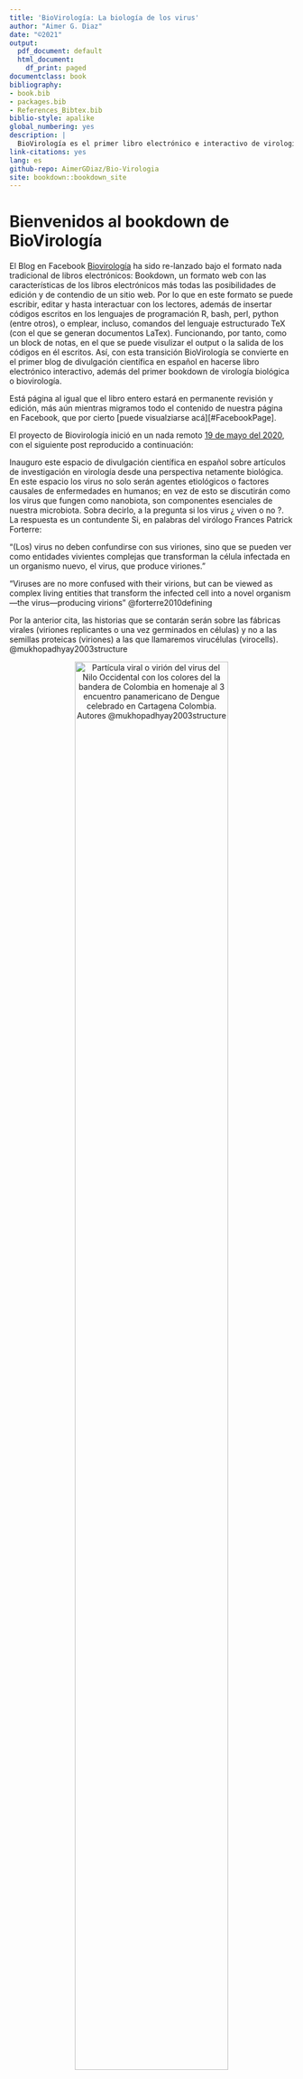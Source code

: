 ```yaml
--- 
title: 'BioVirología: La biología de los virus'
author: "Aimer G. Diaz"
date: "©2021"
output:
  pdf_document: default
  html_document:
    df_print: paged
documentclass: book
bibliography:
- book.bib
- packages.bib
- References_Bibtex.bib
biblio-style: apalike
global_numbering: yes
description: |
  BioVirología es el primer libro electrónico e interactivo de virología biológica o biovirología, y el primero de divulgación científica en español empleado el formato de libros Bookdown.
link-citations: yes
lang: es
github-repo: AimerGDiaz/Bio-Virologia
site: bookdown::bookdown_site
---
```

<!-- Launch the bookdown to bookdown website 
follow 
https://bookdown.org/home/about/ 

Publish as a website 
https://rpubs.com/colleengerrity/bookdown-website-tutorial


Add a nicer beginning 
https://stackoverflow.com/questions/57075704/insert-multiple-pages-before-body-with-bookdown 
file.create('git/.nojekyll')
-->
# Bienvenidos al bookdown de BioVirología {-}

El Blog en Facebook [Biovirología](https://www.facebook.com/BioViral/) ha sido re-lanzado bajo el formato  nada tradicional de libros electrónicos: Bookdown, un formato web con las características de los libros electrónicos más todas las posibilidades de edición y de contendio de un sitio web. Por lo que en este formato se puede escribir, editar y hasta interactuar con los lectores, además de insertar códigos escritos en los lenguajes de programación R, bash, perl, python (entre otros), o emplear, incluso, comandos del lenguaje estructurado TeX (con el que se generan documentos LaTex). Funcionando,  por tanto, como un block de notas, en el que se puede visulizar el output o la salida de los códigos en él escritos. Así, con esta transición BioVirología se convierte en el primer blog de divulgación científica en español en hacerse libro electrónico interactivo, además del primer bookdown de virología biológica o biovirología.

Está página al igual que el libro entero estará en permanente revisión y edición, más aún mientras migramos todo el contenido de nuestra página en Facebook, que por cierto [puede visualziarse acá][#FacebookPage]. 

El proyecto de Biovirología inició en un nada remoto [19 de mayo del 2020](https://www.facebook.com/permalink.php?story_fbid=107125457678944&id=107088044349352), con el siguiente post reproducido a continuación: 

Inauguro este espacio de divulgación científica en español sobre artículos de investigación en virología desde una perspectiva netamente biológica. En este espacio los virus no solo serán agentes etiológicos o factores causales de enfermedades en humanos; en vez de esto se discutirán como los virus que fungen como nanobiota, son componentes esenciales de nuestra microbiota. 
Sobra decirlo, a la pregunta si los virus ¿ viven o no ?. La respuesta es un contundente Si, en palabras del virólogo Frances Patrick Forterre: 

"(Los) virus no deben confundirse con sus viriones, sino que se pueden ver como entidades vivientes complejas que transforman la célula infectada en un organismo nuevo, el virus, que produce viriones."

"Viruses are no more confused with their virions, but can be viewed as complex living entities that transform the infected cell into a novel organism—the virus—producing virions" @forterre2010defining 

Por la anterior cita, las historias que se contarán serán sobre las fábricas virales (viriones replicantes o una vez germinados en células) y no a las semillas proteicas (viriones) a las que llamaremos virucélulas (virocells). @mukhopadhyay2003structure
 
<center>
![Partícula viral o virión del virus del Nilo Occidental con los colores del la bandera de Colombia en homenaje al 3 encuentro panamericano de Dengue celebrado en Cartagena Colombia. Autores @mukhopadhyay2003structure](./Logo.jpg){width="80%"}
</center>


A manera introductoria de las maravillas del formato empleado los invito a ver el siguiente video que permite introducir a uno de los autores del presente documento: 
<!---![Zombificación viral](./Death March of the Zombie Caterpillars..mp4){width="80%"} --->

<center>
[En la coloración de las plantas: 1 + 1 no es 2![](http://img.youtube.com/vi/EmEhFhQpqTQ/0.jpg)](http://www.youtube.com/watch?v=EmEhFhQpqTQ)
</center>

## Interacción {-}

¿Deseas comentar, corregir, sugerir, opinar o preguntar algo sobre el `Bookdown`? Puedes hacerlo [en esta sección](https://github.com/AimerGDiaz/Bio-Virologia/discussions/10). 

## Licencia {-}

Este obra está protegida bajo una licencia de [Creative Commons Reconocimiento-NoComercial-SinObraDerivada 4.0 Internacional](https://creativecommons.org/licenses/by-nc-nd/4.0/deed.es_ES)

[![License: CC BY-NC 4.0](https://img.shields.io/badge/License-CC%20BY--NC%204.0-lightgrey.svg)](https://creativecommons.org/licenses/by-nc/4.0/)


### Contenido del blog en facebook en proceso de migración {-}

<details>
<summary> Lista de post publicados en [Facebook](https://www.facebook.com/permalink.php?story_fbid=174758050915684&id=107088044349352)</summary>


1. Virus que embellecen la primavera. [Bookdown](#vircolor),  [Facebook](https://www.facebook.com/BioViral/posts/166521528808498) 

1. El viroma humano. [Bookdown](#viroma), [Facebook]()

  2.1 El viroma del genoma humano. [Bookdown](#viroma_genoma), [Facebook](https://www.facebook.com/permalink.php?story_fbid=108452037546286&id=107088044349352)

  2.2 ¿Somos híbridos entre virus y humanos?  [Bookdown](#hybrids), [Facebook](https://www.facebook.com/BioViral/posts/152069863586998)

3. ¿Es posible visualizar viriones o virus? [Bookdown](#viralSigns)

  3.1 Podemos ver los síntomas que causa su infección en los Tulipanes [Bookdown](#tulipomania), [Facebook](https://www.facebook.com/permalink.php?story_fbid=116167563441400&id=107088044349352)

4. Metafísica y Virología: Los virus desde la ontología de Procesos [Bookdown](#metafisica), [Facebook](https://www.facebook.com/permalink.php?story_fbid=137306747994148&id=107088044349352)

5. ¿Qué son los virus? ¿Genes escapados, células reducidas o las primeras células que se dispersan con “semillas”? [Bookdown](#WhatVirusAre), [Facebook](https://www.facebook.com/permalink.php?story_fbid=145223737202449&id=107088044349352)

6. La extinción del virus de la viruela y el optimismo cientificista. [Bookdown](#viruela), [Facebook](https://www.facebook.com/permalink.php?story_fbid=148436860214470&id=107088044349352)

<details>
<summary> 
7. El año del SARS-CoV-2 [Bookdown](#sarscov2) </summary>

  * ¿Siempre tienden los virus emergentes a atenuarse al adaptarse al nuevo huésped?. [Bookdown](), [Facebook](https://www.facebook.com/permalink.php?story_fbid=164436058614550&id=107088044349352) 
     
  + ¿Por qué la letalidad del SARS-CoV-2 es diferente en la segunda ola de la pandemia?. [Bookdown](), [Facebook](https://www.facebook.com/permalink.php?story_fbid=167096031681886&id=107088044349352)
     
  + Rastreando la evolución de virus pandémicos en tiempo real. [Bookdown](), [Facebook](https://www.facebook.com/permalink.php?story_fbid=169322844792538&id=107088044349352)
     
  + SARS-COV-2 no saltó de una sopa. [Bookdown](), [Facebook](https://www.facebook.com/permalink.php?story_fbid=172899017768254&id=107088044349352)
     
  + 40 a 70 años de evolución de SARS-CoV-2 en poblaciones de murciélagos de la provincia de Yunnan, China. [Bookdown](), [Facebook](https://www.facebook.com/permalink.php?story_fbid=173344151057074&id=107088044349352)
     
  + La cuarentena como esfuerzo colectivo e internacional funciona para contener la propagación de SARS-CoV-2. [Bookdown](), [Facebook](https://www.facebook.com/BioViral/videos/810087529531891)
     
  + Más allá del rol anti-inmune de los polímeros de glicano en la proteína Spike del SARS-CoV-2 [Bookdown](), [Facebook](https://www.facebook.com/BioViral/videos/952346028621514/)
     
  + Sindemia, Co-infecciones virales e Interferencia viral. [Bookdown](), [Facebook](https://www.facebook.com/permalink.php?story_fbid=185807143144108&id=107088044349352)
     
  + Hipótesis de Inmunidad basada en Diversidad Poblacional de los grupos ABO (IDP-ABO) [Bookdown](), [Facebook](https://www.facebook.com/permalink.php?story_fbid=188174372907385&id=107088044349352)
     
  + El punto de inflexión y el final de una epidemia en expansión no se puede pronosticar con precisión. [Bookdown](), [Facebook](https://www.facebook.com/permalink.php?story_fbid=191562869235202&id=107088044349352)
     
  + Mecanismo de evasión del reconocimiento del sistema inmune innato mediado por el robo de los antígenos ABO por parte del virus envuelto SARS-CoV-2 [Bookdown](), [Facebook](https://www.facebook.com/BioViral/videos/4039190299441114/)
     
  + Definición y limites de Mutación, Polimorfismo, Infectividad, Virulencia, Patogenicidad e Inmunogenicidad. [Bookdown](), [Facebook](https://www.facebook.com/permalink.php?story_fbid=191978355860320&id=107088044349352)
  
  + Introducción a las vacunas adenovirales contra la COVID-19: 
  
    + ¿Por qué son tan utilizados los Adenovirus en el desarrollo de vacunas? Por Mimivirus  [Bookdown](), [Facebook](https://www.facebook.com/permalink.php?story_fbid=194256785632477&id=107088044349352)
  
    + ¿Por qué la vacuna rusa Sputnik V entró a fase III primero que todas las demás vacunas?. [Bookdown](), [Facebook](https://www.facebook.com/permalink.php?story_fbid=194473115610844&id=107088044349352)

  + Introducción a las vacunas Experimentales basadas en mRNA. [Bookdown](), [Facebook](https://www.facebook.com/permalink.php?story_fbid=195407762184046&id=107088044349352)
     
  + El Nacionalismo de las vacunas  [Bookdown](), [Facebook](https://www.facebook.com/permalink.php?story_fbid=195747918816697&id=107088044349352)
  
  + ¿Podemos confiar en una vacuna desarrollada en menos de 1 año?  [Bookdown](), [Facebook](https://www.facebook.com/permalink.php?story_fbid=210814357310053&id=107088044349352)
  
  + La Sindemia de COVID-19 se enfrentará empleando vacunas de nueva generación.  [Bookdown](), [Facebook](https://www.facebook.com/permalink.php?story_fbid=211176330607189&id=107088044349352)

  + ¿Cómo se ha reducido el tiempo para producir la vacuna contra la COVID-19 de 5 o 10 años a menos de 1 año?  [Bookdown](), [Facebook](https://www.facebook.com/BioViral/videos/437319657293716/)
  
  + El origen del virus SARS-CoV-2 es natural, pero el ser humano propició las condiciones ambientales para que este, y otros virus, emerjan.  [Bookdown](), [Facebook](https://www.facebook.com/permalink.php?story_fbid=215833596808129&id=107088044349352)
  
  + Reporte del significado de la sustitución E484K de la proteína Spike.  [Bookdown](), [Facebook](https://www.facebook.com/permalink.php?story_fbid=238010707923751&id=107088044349352)
  
    + ¿Cuándo una mutación cobra interés para los científicos?, ¿Cuándo cobra interés para el público en general?. [Bookdown](), [Facebook](https://www.facebook.com/permalink.php?story_fbid=238575207867301&id=107088044349352)
    
    + Clasificación, semejanzas y diferencias entre los dos tipos de vectores de las principales vacunas contra COVID-19. [Bookdown](), [Facebook](https://www.facebook.com/permalink.php?story_fbid=241254277599394&id=107088044349352)
    
  + Primeros resultados de la vacunación masiva con BNT162b2 de Pfizer/Biontech en Israel. [Bookdown](), [Facebook](https://www.facebook.com/permalink.php?story_fbid=244379250620230&id=107088044349352)
  
  + La vacuna Gam-COVID-Vac tiene una eficacia del 91,6% (N= 19866 voluntarios) y de 91,8% en mayores de 60 años (N = 2144), datos preliminares. [Bookdown](), [Facebook](https://www.facebook.com/permalink.php?story_fbid=249885460069609&id=107088044349352)
  
  + La eficacia de las vacunas adenovirales varia en función de la incidencia y el tipo de adenovirus circulantes de cada región. [Bookdown](), [Facebook](https://www.facebook.com/permalink.php?story_fbid=250473223344166&id=107088044349352)
  
  + Los hábitos de higiene y distanciamiento social adquiridos por la Sindemia de COVID-19 tienen el potencial de afectar el microbioma humano. [Bookdown](), [Facebook](https://www.facebook.com/permalink.php?story_fbid=257922015932620&id=107088044349352)
     
  + Primeros reportes sobre la respuesta inmune celular o mediada por células T frente a las nuevas variantes de SARS-CoV-2.[Bookdown](), [Facebook](https://www.facebook.com/permalink.php?story_fbid=258465985878223&id=107088044349352)
  
  + ¿Cómo se asignan los nombres para los nuevos linajes de SARS-CoV-2?. [Bookdown](), [Facebook](https://www.facebook.com/BioViral/videos/841733049886877/)
  
  + Eficacia y características de 9 vacunas contra COVID-19. [Bookdown](), [Facebook](https://www.facebook.com/permalink.php?story_fbid=267375121653976&id=107088044349352)
  
  + La eficacia y la efectividad de una vacuna NO es lo mismo. [Bookdown](), [Facebook](https://www.facebook.com/permalink.php?story_fbid=285011853223636&id=107088044349352)
  
  + "Test rápidos de antígenos para detectar a los más contagiosos" [Bookdown](), [Facebook](https://www.facebook.com/permalink.php?story_fbid=285058139885674&id=107088044349352)
  
  + ¿Requieren regulación basada en evidencia los esfuerzos de confinamiento?.  [Bookdown](), [Facebook](https://www.facebook.com/BioViral/videos/442313850196495/)
  
  + ¿Cómo se evitó la pandemia de SRAS en el 2002, enfermedad causada por el coronavirus SARS-CoV?. [Bookdown](), [Facebook](https://www.facebook.com/BioViral/posts/155212829939368)
  
  + ¿Qué falló en el control de la pandemia de COVID-19 causada por SARS-CoV-2?  [Bookdown](), [Facebook](https://www.facebook.com/BioViral/posts/171521324975185)
  
  + El virus SARS-CoV-2 NO causa el fenómeno de "Amplificación de la infección dependiente de anticuerpos". [Bookdown](), [Facebook](https://www.facebook.com/BioViral/posts/175339871259997)
  
  + Las manifestaciones masivas no aumentan dramáticamente la tasa de contagios de COVID-19. [Bookdown](), [Facebook](https://www.facebook.com/BioViral/posts/175382534589064)
  
  + La vacuna de mRNA "CVnCoV" termo-resistente y de alto rendimiento de CureVac. [Bookdown](), [Facebook](https://www.facebook.com/BioViral/posts/185658043561513)
  
  + ¿Por qué las vacunas intramusculares no previenen el contagio de COVID-19?. [Bookdown](), [Facebook](https://www.facebook.com/BioViral/posts/201146022012715)
  
  + La efectividad de la vacuna de Sinovac en el mundo real es mucho mejor que la eficacia reportada en los ensayos clínicos: Del 51% al 67%. [Bookdown](), [Facebook](https://www.facebook.com/BioViral/posts/202619181865399) 
  
  + "¡Refuerzo de BNT162b2 (Pfizer/BioNTech), aún no gracias!". [Bookdown](), [Facebook](https://www.facebook.com/BioViral/posts/206887918105192)
</details>

8. Geometría de viriones los sólidos platónicos de la naturaleza. [Bookdown]()

  8.1 Adenovirus y sus viriones de geometría poliédrica T=25. [Bookdown](), [Facebook](https://www.facebook.com/permalink.php?story_fbid=162961568761999&id=107088044349352)

9.  Monitoreo de la evolución de SARS-CoV-2 en tiempo real [Bookdown]()

  9.1 Evolución en tiempo real por selección natural en SARS-CoV-2. [Bookdown](), [Facebook](https://www.facebook.com/permalink.php?story_fbid=176697107388445&id=107088044349352)
  
  9.2 Indicios de convergencia evolutiva por selección natural en tres linajes de SARS-CoV-2 portadores de la variante N501Y. [Bookdown](), [Facebook](https://www.facebook.com/permalink.php?story_fbid=249352400122915&id=107088044349352)
  
  9.3 Homenaje Virológico a Charles Robert Darwin por su cumpleaños número 212 (12 de Febrero de 1809). [Bookdown](), [Facebook](https://www.facebook.com/permalink.php?story_fbid=257534675971354&id=107088044349352)
  
  9.4 Evolución de Cuasiespecies. [Bookdown](), [Facebook](https://www.facebook.com/BioViral/posts/180308757429775)
  
  9.5 Del árbol evolutivo de SARS-CoV-2 siguen brotando nuevas ramas. Lo que no significa necesariamente que las vacunas ya no funcionen. [Bookdown](), [Facebook](https://www.facebook.com/BioViral/posts/200426228751361)
  
  9.6 Tasa de propagación, primeros reportes del efecto sobre las vacunas de la variante Delta y la falsa concepción de progreso en la evolución del SARS-CoV-2. [Bookdown](), [Facebook](https://www.facebook.com/BioViral/posts/213300734130577)
  
10.  Mimivirus y el descubrimiento de virus gigantes (por Victor Avellaneda). [Bookdown](), [Facebook](https://www.facebook.com/permalink.php?story_fbid=148814966843326&id=107088044349352)

11. El árbol de la vida debe incluir a los virus tanto en su raíz y sus ramas. [Bookdown]()

  11.1 LUCA como comunidad heterogénea de linajes. [Bookdown](), [Facebook](https://www.facebook.com/permalink.php?story_fbid=180759156982240&id=107088044349352)

  11.2 Nada escapa de los virus, ni siquiera ellos mismos. [Bookdown](), [Facebook](https://www.facebook.com/permalink.php?story_fbid=216494243408731&id=107088044349352)

  11.3 La hipótesis del origen viral del ADN. [Bookdown](), [Facebook](https://www.facebook.com/BioViral/posts/218632920264025)
  
12. Mutualismo entre organismos celulares y virales [Bookdown]()

  12.1 Los virus gigantes Coanovirus podrían otorgar a sus huéspedes heterótrofos Coanoflagelados capacidades foto-heterotróficas.[Bookdown](), [Facebook](https://www.facebook.com/permalink.php?story_fbid=184190396639116&id=107088044349352)
  
13. El intercambio de especies entre el Viejo y el Nuevo Mundo. [Bookdown](), [Facebook](https://www.facebook.com/permalink.php?story_fbid=184862273238595&id=107088044349352)

14. Los Virus como entidades hipervariables a nivel de la biología molecular. 

  14.1  La Belleza, excepcionalidad y diversidad de los genomas virales. [Bookdown](), [Facebook](https://www.facebook.com/permalink.php?story_fbid=193816995676456&id=107088044349352)
  
  14.2 ¿Qué son los genes superpuestos?. [Bookdown](), [Facebook](https://www.facebook.com/permalink.php?story_fbid=215736123484543&id=107088044349352)

15.  El Dilema Inmunológico del Origen de la Placenta en Mamíferos. [Bookdown]()

  15.1 El origen viral de la placenta:  la historia sobre cómo en el trofoblasto proteínas derivadas de retrovirus permiten la invasión del endometrio materno. [Bookdown](), [Facebook](https://fb.watch/3nTBh_kCbc/)
  
  15.2 La proteína de origen viral, Sincitina-1, confiere capacidad inmunosupresora y permite la invasión del endometrio materno. [Bookdown](), [Facebook](https://fb.watch/47zn4aTTy9/)

16. Ecología viral. [Bookdown]()

  16.1. Los virus gobiernan el clima oceánico mundial. [Bookdown](), [Facebook](https://www.facebook.com/BioViral/videos/2866496176923128/)
  
17. La extraña y estrecha relación entre los virus y los ARNs de transferencia. [Bookdown]()

  17.1 La bacteria sintética Syn61 (*E. coli*) es el primer organismo inmune a cualquier infección viral. [Bookdown](), [Facebook](https://www.facebook.com/BioViral/posts/177374761056508)
  
18. Sistemas de inmunidad antiviral de origen viral [Bookdown]()

  18.1. Cas-9 filmado en acción a escala y tiempo real mediante microscopia de fuerza atómica de alta velocidad. [Bookdown](), [Facebook](https://www.facebook.com/BioViral/posts/191468236313827)
  
19. Domesticación viral y el kit de herramientas del biólogo molecular [Bookdown]() 

  19.1  ¿Qué papel juega el virus de la hepatitis B en la vacuna contra la malaria "RTS,S"? [Bookdown][#malariaVaccine][Facebook]()


</details>





